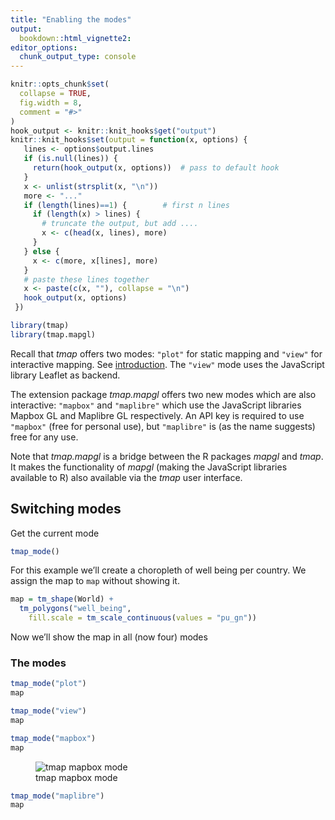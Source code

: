 ```yaml
---
title: "Enabling the modes"
output: 
  bookdown::html_vignette2:
editor_options: 
  chunk_output_type: console
---
```


```r
knitr::opts_chunk$set(
  collapse = TRUE,
  fig.width = 8,
  comment = "#>"
)
hook_output <- knitr::knit_hooks$get("output")
knitr::knit_hooks$set(output = function(x, options) {
   lines <- options$output.lines
   if (is.null(lines)) {
     return(hook_output(x, options))  # pass to default hook
   }
   x <- unlist(strsplit(x, "\n"))
   more <- "..."
   if (length(lines)==1) {        # first n lines
     if (length(x) > lines) {
       # truncate the output, but add ....
       x <- c(head(x, lines), more)
     }
   } else {
     x <- c(more, x[lines], more)
   }
   # paste these lines together
   x <- paste(c(x, ""), collapse = "\n")
   hook_output(x, options)
 })

```

```r
library(tmap)
library(tmap.mapgl)
```

Recall that *tmap* offers two modes: `"plot"` for static mapping and `"view"` for interactive mapping. See [introduction](https://r-tmap.github.io/tmap/articles/basics_modes). The `"view"` mode uses the JavaScript library Leaflet as backend.

The extension package *tmap.mapgl* offers two new modes which are also interactive: `"mapbox"` and `"maplibre"` which use the JavaScript libraries Mapbox GL and Maplibre GL respectively. An API key is required to use `"mapbox"` (free for personal use), but `"maplibre"` is (as the name suggests) free for any use.

Note that *tmap.mapgl* is a bridge between the R packages *mapgl* and *tmap*. It makes the functionality of *mapgl* (making the JavaScript libraries available to R) also available via the *tmap* user interface.

## Switching modes

Get the current mode

```r
tmap_mode()
```

For this example we'll create a choropleth of well being per country. We assign the map to `map` without showing it.

```r
map = tm_shape(World) + 
  tm_polygons("well_being",
    fill.scale = tm_scale_continuous(values = "pu_gn"))
```

Now we'll show the map in all (now four) modes

### The modes

```r
tmap_mode("plot")
map
```

```r
tmap_mode("view")
map
```

```r
tmap_mode("mapbox")
map
```

![tmap mapbox mode](https://r-tmap.github.io/tmap.mapgl/reference/figures/mapbox_well_being.jpg)


```r
tmap_mode("maplibre")
map
```

